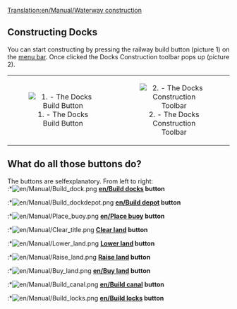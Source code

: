 [[Translation:en/Manual/Waterway construction]]
==Constructing Docks==
You can start constructing by pressing the railway build button (picture 1) on the [[en/Manual/Game interface|menu bar]]. Once clicked the Docks Construction toolbar pops up (picture 2).

{| align=center
| width="50%" align="center"|[[File:en/Manual/Manual html m2cc0c4cd.png|center|frame|1. - The Docks Build Button]]
| width="50%" align="center"|[[File:en/Manual/Dock toolbar.png|center|frame|2. - The Docks Construction Toolbar]]
|}

==What do all those buttons do?==
The buttons are selfexplanatory. From left to right:<br>
:*[[File:en/Manual/Build dock.png]] '''[[en/Build docks]] button'''
:*[[File:en/Manual/Build dockdepot.png]] '''[[en/Build depot]] button'''
:*[[File:en/Manual/Place buoy.png]] '''[[en/Place buoy]] button'''
:*[[File:en/Manual/Clear title.png]] '''[[en/Manual/Landscaping|Clear land]] button'''
:*[[File:en/Manual/Lower land.png]] '''[[en/Manual/Landscaping|Lower land]] button'''
:*[[File:en/Manual/Raise land.png]] '''[[en/Manual/Landscaping|Raise land]] button'''
:*[[File:en/Manual/Buy land.png]] '''[[en/Buy land]] button'''
:*[[File:en/Manual/Build canal.png]] '''[[en/Build canal]] button'''
:*[[File:en/Manual/Build locks.png]] '''[[en/Build locks]] button'''